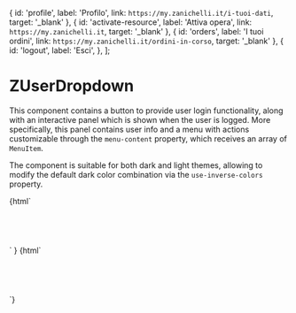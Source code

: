 
  {
    id: 'profile',
    label: 'Profilo',
    link: `https://my.zanichelli.it/i-tuoi-dati`,
    target: '_blank'
  },
  {
    id: 'activate-resource',
    label: 'Attiva opera',
    link: `https://my.zanichelli.it`,
    target: '_blank'
  },
  {
    id: 'orders',
    label: 'I tuoi ordini',
    link: `https://my.zanichelli.it/ordini-in-corso`,
    target: '_blank'
  },
  {
    id: 'logout',
    label: 'Esci',
  },
];


<Meta title="Navigation/ZUserDropdown" component="z-user-dropdown" />

# ZUserDropdown

This component contains a button to provide user login functionality, along with an interactive panel which is shown when the user is logged.
More specifically, this panel contains user info and a menu with actions customizable through the `menu-content` property, which receives an array of `MenuItem`.

The component is suitable for both dark and light themes, allowing to modify the default dark color combination via the `use-inverse-colors` property.

<Preview>
  <Story name="ZUserDropdown, user not logged">
    {html`
      <div style="background-color: ${setUseInverseColors() ? lightBackground : darkBackground}; padding: 16px; height: 40px; width: fit-content; border-radius: 8px;">
        <z-user-dropdown logged=${false} use-inverse-colors=${setUseInverseColors()} />
      </div>`
    }
  </Story>
  <Story name="ZUserDropdown, user logged">
    {html`
      <div style="background-color: ${setUseInverseColors() ? lightBackground : darkBackground}; padding:16px; height: 40px; width: 400px; border-radius: 8px;">
        <z-user-dropdown
          logged=${true}
          use-inverse-colors=${setUseInverseColors()}
          user-full-name=${text('User full name', 'Nome Cognome')}
          user-email=${text('User email', 'mail@example.com')}
          menu-content=${JSON.stringify(object('User menu items', menuContent))}
        />
      </div>
    `}
  </Story>
</Preview>

<Props of="z-user-dropdown" />
